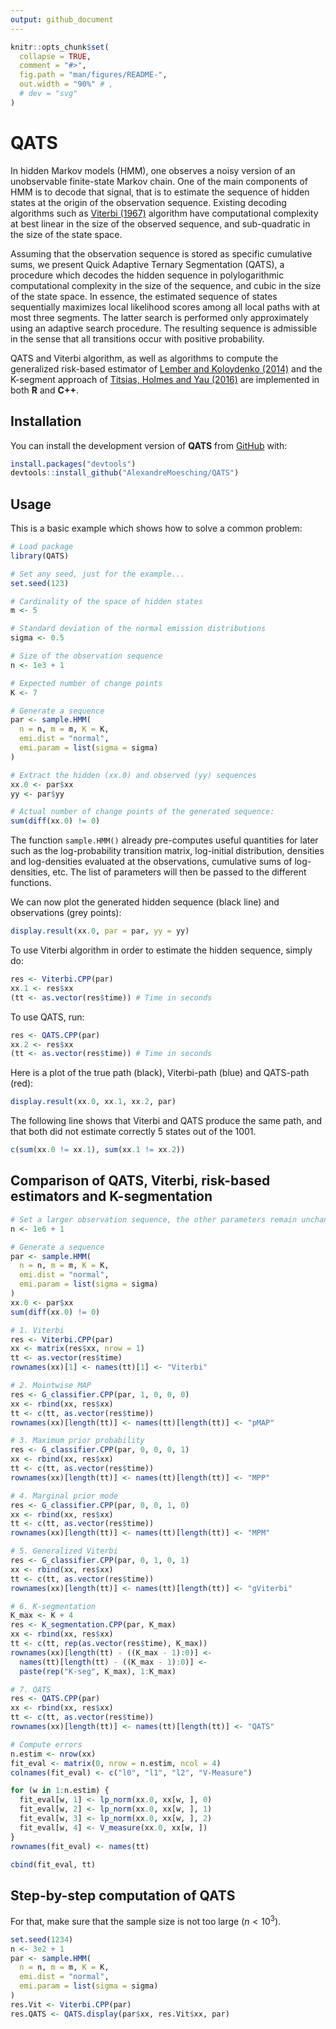 ```yaml
---
output: github_document
---
```


<!-- README.md is generated from README.Rmd. Please edit that file -->

```r
knitr::opts_chunk$set(
  collapse = TRUE,
  comment = "#>",
  fig.path = "man/figures/README-",
  out.width = "90%" # ,
  # dev = "svg"
)
```

# QATS

<!-- badges: start -->
<!-- badges: end -->

In hidden Markov models (HMM), one observes a noisy version of an unobservable finite-state Markov chain. One of the main components of HMM is to decode that signal, that is to estimate the sequence of hidden states at the origin of the observation sequence. Existing decoding algorithms such as [Viterbi (1967)](https://doi.org/10.1109/TIT.1967.1054010) algorithm have computational complexity at best linear in the size of the observed sequence, and sub-quadratic in the size of the state space. 

Assuming that the observation sequence is stored as specific cumulative sums, we present Quick Adaptive Ternary Segmentation (QATS), a procedure which decodes the hidden sequence in polylogarithmic computational complexity in the size of the sequence, and cubic in the size of the state space. In essence, the estimated sequence of states sequentially maximizes local likelihood scores among all local paths with at most three segments. The latter search is performed only approximately using an adaptive search procedure. The resulting sequence is admissible in the sense that all transitions occur with positive probability.

QATS and Viterbi algorithm, as well as algorithms to compute the generalized risk-based estimator of [Lember and Koloydenko (2014)](https://dl.acm.org/doi/10.5555/2627435.2627436) and the K-segment approach of [Titsias, Holmes and Yau (2016)](https://doi.org/10.1080/01621459.2014.998762) are implemented in both **R** and **C++**.


## Installation

You can install the development version of **QATS** from [GitHub](https://github.com/) with:

```r
install.packages("devtools")
devtools::install_github("AlexandreMoesching/QATS")
```

## Usage

This is a basic example which shows how to solve a common problem:

```r
# Load package
library(QATS)

# Set any seed, just for the example...
set.seed(123)

# Cardinality of the space of hidden states
m <- 5

# Standard deviation of the normal emission distributions
sigma <- 0.5

# Size of the observation sequence
n <- 1e3 + 1

# Expected number of change points
K <- 7

# Generate a sequence
par <- sample.HMM(
  n = n, m = m, K = K,
  emi.dist = "normal",
  emi.param = list(sigma = sigma)
)

# Extract the hidden (xx.0) and observed (yy) sequences
xx.0 <- par$xx
yy <- par$yy

# Actual number of change points of the generated sequence:
sum(diff(xx.0) != 0)
```

The function `sample.HMM()` already pre-computes useful quantities for later such as the log-probability transition matrix, log-initial distribution, densities and log-densities evaluated at the observations, cumulative sums of log-densities, etc. The list of parameters will then be passed to the different functions.

We can now plot the generated hidden sequence (black line) and observations (grey points):

```r
display.result(xx.0, par = par, yy = yy)
```

To use Viterbi algorithm in order to estimate the hidden sequence, simply do:

```r
res <- Viterbi.CPP(par)
xx.1 <- res$xx
(tt <- as.vector(res$time)) # Time in seconds
```

To use QATS, run:

```r
res <- QATS.CPP(par)
xx.2 <- res$xx
(tt <- as.vector(res$time)) # Time in seconds
```

Here is a plot of the true path (black), Viterbi-path (blue) and QATS-path (red):

```r
display.result(xx.0, xx.1, xx.2, par)
```

The following line shows that Viterbi and QATS produce the same path, and that both did not estimate correctly 5 states out of the 1001.

```r
c(sum(xx.0 != xx.1), sum(xx.1 != xx.2))
```

## Comparison of QATS, Viterbi, risk-based estimators and K-segmentation

```r
# Set a larger observation sequence, the other parameters remain unchanged
n <- 1e6 + 1

# Generate a sequence
par <- sample.HMM(
  n = n, m = m, K = K,
  emi.dist = "normal",
  emi.param = list(sigma = sigma)
)
xx.0 <- par$xx
sum(diff(xx.0) != 0)

# 1. Viterbi
res <- Viterbi.CPP(par)
xx <- matrix(res$xx, nrow = 1)
tt <- as.vector(res$time)
rownames(xx)[1] <- names(tt)[1] <- "Viterbi"

# 2. Mointwise MAP
res <- G_classifier.CPP(par, 1, 0, 0, 0)
xx <- rbind(xx, res$xx)
tt <- c(tt, as.vector(res$time))
rownames(xx)[length(tt)] <- names(tt)[length(tt)] <- "pMAP"

# 3. Maximum prior probability
res <- G_classifier.CPP(par, 0, 0, 0, 1)
xx <- rbind(xx, res$xx)
tt <- c(tt, as.vector(res$time))
rownames(xx)[length(tt)] <- names(tt)[length(tt)] <- "MPP"

# 4. Marginal prior mode
res <- G_classifier.CPP(par, 0, 0, 1, 0)
xx <- rbind(xx, res$xx)
tt <- c(tt, as.vector(res$time))
rownames(xx)[length(tt)] <- names(tt)[length(tt)] <- "MPM"

# 5. Generalized Viterbi
res <- G_classifier.CPP(par, 0, 1, 0, 1)
xx <- rbind(xx, res$xx)
tt <- c(tt, as.vector(res$time))
rownames(xx)[length(tt)] <- names(tt)[length(tt)] <- "gViterbi"

# 6. K-segmentation
K_max <- K + 4
res <- K_segmentation.CPP(par, K_max)
xx <- rbind(xx, res$xx)
tt <- c(tt, rep(as.vector(res$time), K_max))
rownames(xx)[length(tt) - ((K_max - 1):0)] <-
  names(tt)[length(tt) - ((K_max - 1):0)] <-
  paste(rep("K-seg", K_max), 1:K_max)

# 7. QATS
res <- QATS.CPP(par)
xx <- rbind(xx, res$xx)
tt <- c(tt, as.vector(res$time))
rownames(xx)[length(tt)] <- names(tt)[length(tt)] <- "QATS"

# Compute errors
n.estim <- nrow(xx)
fit_eval <- matrix(0, nrow = n.estim, ncol = 4)
colnames(fit_eval) <- c("l0", "l1", "l2", "V-Measure")

for (w in 1:n.estim) {
  fit_eval[w, 1] <- lp_norm(xx.0, xx[w, ], 0)
  fit_eval[w, 2] <- lp_norm(xx.0, xx[w, ], 1)
  fit_eval[w, 3] <- lp_norm(xx.0, xx[w, ], 2)
  fit_eval[w, 4] <- V_measure(xx.0, xx[w, ])
}
rownames(fit_eval) <- names(tt)

cbind(fit_eval, tt)
```

## Step-by-step computation of QATS

For that, make sure that the sample size is not too large ($n < 10^3$).

```r
set.seed(1234)
n <- 3e2 + 1
par <- sample.HMM(
  n = n, m = m, K = K,
  emi.dist = "normal",
  emi.param = list(sigma = sigma)
)
res.Vit <- Viterbi.CPP(par)
res.QATS <- QATS.display(par$xx, res.Vit$xx, par)
```
